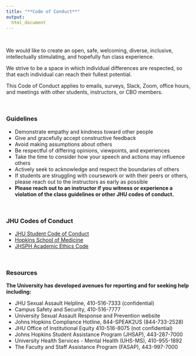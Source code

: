```yaml
---
title: "**Code of Conduct**"
output:
  html_document
---
```

<!-- This document contains code of conduct details that appear multiple places. -->

<br>

We would like to create an open, safe, welcoming, diverse, inclusive, intellectually stimulating, and hopefully fun class experience. 

We strive to be a space in which individual differences are respected, so that each individual can reach their fullest potential.

This Code of Conduct applies to emails, surveys, Slack, Zoom, office hours, and meetings with other students, instructors, or CBO members.

<br>

### Guidelines

- Demonstrate empathy and kindness toward other people
- Give and gracefully accept constructive feedback
- Avoid making assumptions about others
- Be respectful of differing opinions, viewpoints, and experiences
- Take the time to consider how your speech and actions may influence others
- Actively seek to acknowledge and respect the boundaries of others
- If students are struggling with coursework or with their peers or others, please reach out to the instructors as early as possible
- **Please reach out to an instructor if you witness or experience a violation of the class guidelines or other JHU codes of conduct.**

<br>

### JHU Codes of Conduct

- [JHU Student Code of Conduct](https://studentaffairs.jhu.edu/policies-guidelines/student-code/)
- [Hopkins School of Medicine](https://www.hopkinsmedicine.org/research/resources/offices-policies/OPC/Research_Integrity/som_code_of_conduct_04302020.pdf)
- [JHSPH Academic Ethics Code](https://www.jhsph.edu/offices-and-services/student-affairs/resources/student-policies/_documents/academic-ethics-code.pdf)

<br>

### Resources

**The University has developed avenues for reporting and for seeking help including:** 

- JHU Sexual Assault Helpline, 410-516-7333 (confidential) 
- Campus Safety and Security, 410-516-7777 
- University Sexual Assault Response and Prevention website 
- Johns Hopkins Compliance Hotline, 844-SPEAK2US (844-733-2528) 
- JHU Office of Institutional Equity 410-516-8075 (not confidential) 
- Johns Hopkins Student Assistance Program (JHSAP), 443-287-7000 
- University Health Services - Mental Health (UHS-MS), 410-955-1892 
- The Faculty and Staff Assistance Program (FASAP), 443-997-7000 
